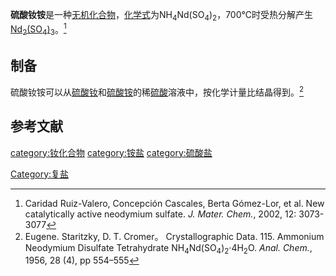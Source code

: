 {{chembox
| verifiedrevid = 
|   Name = 硫酸钕铵
|CustomizedImage=[[File:2.svg|File:2.svg]][[File:Sulfat-Ion.svg|File:Sulfat-Ion.svg]][[File:Nd3+.svg|File:Nd3+.svg]][[File:Ammonium.svg|File:Ammonium.svg]]
|   OtherNames = 
|   IUPACName = 
| Section1 = {{Chembox Identifiers
|   ChemSpiderID_Ref = {{chemspidercite|correct|chemspider}}
| ChemSpiderID = 
| PubChem = 
| InChI =
| InChIKey =
| SMILES = 
| StdInChI_Ref = {{stdinchicite|correct|chemspider}}
| StdInChI =
| StdInChIKey_Ref = {{stdinchicite|correct|chemspider}}
| StdInChIKey = 
| CASNo = 21995-34-6
| CASNo_Ref = {{cascite|correct|CAS}}
| CASNo_Comment = 无水
| CASNo2 = 42886-04-4
| CASNo2_Comment = 四水 
| CASNo2_Ref = {{Cascite|correct|CAS}}
  }}
| Section2 = {{Chembox Properties
|   Formula = NH<sub>4</sub>Nd(SO<sub>4</sub>)<sub>2</sub>
|   MolarMass = 354.41（无水）<br/>426.48（四水）
|   Appearance = 
|   Density = 
|   MeltingPt = 
|   Solubility = 
|   BoilingPt = 
|   Solvent =
|   SolubleOther = 
  }}
| Section7 = {{Chembox Hazards
|  EUHazardSymbol =
|  RPhrases =
|  SPhrases =
|  FlashPt = 
|  pKa = 
|  pKb = 
|  EUClass =
|  EUIndex = 
|  MainHazards = 
|  NFPA-H = 
|  NFPA-F = 
|  NFPA-R = 
|  NFPA-O = 
|  RSPhrases = 
|  Autoignition = 
|  ExploLimits = 
|  PEL = 
  }}
| Section8 = {{Chembox Related
|   Function = 
|   OtherFunctn = 
|   OtherAnions = 
|   OtherCations = 
|   OtherCpds = [[硫酸钕|硫酸钕]]<BR>[[硫酸釹𨥙|硫酸釹𨥙]]
  }}
}}
'''硫酸钕铵'''是一种[[无机化合物|无机化合物]]，[[化学式|化学式]]为NH<sub>4</sub>Nd(SO<sub>4</sub>)<sub>2</sub>，700℃时受热分解产生[[硫酸钕|Nd<sub>2</sub>(SO<sub>4</sub>)<sub>3</sub>]]。<ref>Caridad Ruiz-Valero, Concepción Cascales, Berta Gómez-Lor, et al. New catalytically active neodymium sulfate. ''J. Mater. Chem.'', 2002, 12: 3073-3077</ref>

==制备==
硫酸钕铵可以从[[硫酸钕|硫酸钕]]和[[硫酸铵|硫酸铵]]的稀[[硫酸|硫酸]]溶液中，按化学计量比结晶得到。<ref>Eugene. Staritzky, D. T. Cromer。 Crystallographic Data. 115. Ammonium Neodymium Disulfate Tetrahydrate NH<sub>4</sub>Nd(SO<sub>4</sub>)<sub>2</sub>·4H<sub>2</sub>O. ''Anal. Chem.'', 1956, 28 (4), pp 554–555</ref>
==参考文献==
{{reflist}}

{{硫酸盐}}

[[category:钕化合物|category:钕化合物]]
[[category:铵盐|category:铵盐]]
[[category:硫酸盐|category:硫酸盐]]
[[Category:复盐|Category:复盐]]